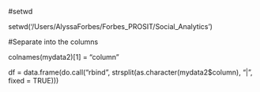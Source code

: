#setwd

setwd('/Users/AlyssaForbes/Forbes_PROSIT/Social_Analytics')


#Separate into the columns

colnames(mydata2)[1] = "column"

df = data.frame(do.call("rbind", strsplit(as.character(mydata2$column), "|", fixed = TRUE)))